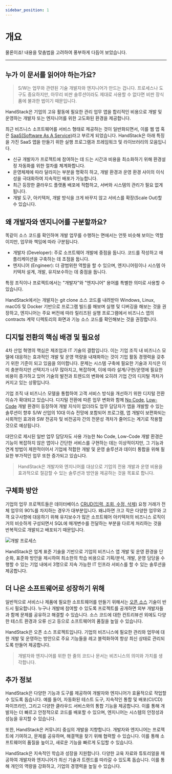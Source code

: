 ```yaml
---
sidebar_position: 1
---
```


# 개요

물론이죠! 내용을 맞춤법을 고려하여 풍부하게 다듬어 보았습니다.

---

## 누가 이 문서를 읽어야 하는가요?

> S/W는 업무와 관련된 기술 개발자와 엔지니어가 만드는 겁니다. 프로세스나 도구도 중요하지만, 아무리 비싼 솔루션이라도 제대로 사용할 수 없다면 비싼 장식품에 불과한 법이기 때문입니다.

HandStack은 기업의 고유 활동에 필요한 관리 업무 앱을 합리적인 비용으로 개발 및 운영하는 개발자 또는 엔지니어를 위한 고도화된 환경을 제공합니다.

최근 비즈니스 소프트웨어를 서비스 형태로 제공하는 것이 일반화되면서, 이를 웹 앱 혹은 [SaaS(Software As A Service)](https://ko.wikipedia.org/wiki/%EC%86%8C%ED%94%84%ED%8A%B8%EC%9B%A8%EC%96%B4_%EC%84%9C%EB%B9%84%EC%8A%A4)라고 부르게 되었습니다. HandStack은 아래 특징을 가진 SaaS 앱을 만들기 위한 실행 프로그램과 프레임워크 및 라이브러리의 모음입니다.

* 신규 개발자가 프로젝트에 참여하는 데 드는 시간과 비용을 최소화하기 위해 환경설정 자동화를 위한 절차를 체계화합니다.
* 운영체제에 따라 달라지는 부분을 명확히 하고, 개발 환경과 운영 환경 사이의 이식성을 극대화하여 지속적인 배포가 가능합니다.
* 최근 등장한 클라우드 플랫폼 배포에 적합하고, 서버와 시스템의 관리가 필요 없게 됩니다.
* 개발 도구, 아키텍처, 개발 방식을 크게 바꾸지 않고 서비스를 확장(Scale Out)할 수 있습니다.

## 왜 개발자와 엔지니어를 구분할까요?

똑같이 소스 코드를 확인하며 개발 업무를 수행하는 면에서는 언뜻 비슷해 보이는 역할이지만, 업무와 책임에 따라 구분됩니다.

* 개발자 (Developer): 주로 소프트웨어 개발에 중점을 둡니다. 코드를 작성하고 애플리케이션을 구축하는 데 초점을 둡니다.
* 엔지니어 (Engineer): 더 광범위한 역할을 할 수 있으며, 엔지니어링이나 시스템 아키텍처 설계, 개발, 유지보수하는 데 중점을 둡니다.

특정 조직이나 프로젝트에서는 "개발자"와 "엔지니어" 용어를 특별한 의미로 사용할 수 있습니다.

HandStack에서는 개발자는 git clone 소스 코드를 내려받아 Windows, Linux, macOS 및 Docker 기반으로 프로그램 빌드를 해보며 실행 및 디버깅을 해보는 것을 권장하고, 엔지니어는 주요 버전에 따라 릴리즈된 실행 프로그램에서 비즈니스 앱의 contracts 계약 디렉토리의 화면과 기능 소스 코드를 확인해보는 것을 권장합니다.

## 디지털 전환의 핵심 배경 및 필요성

4차 산업 혁명의 핵심은 제조업과 IT 기술의 결합입니다. 이는 기업 조직 내 비즈니스 모델에 대응하는 효과적인 개발 및 운영 역량을 내재화하는 것이 기업 활동 경쟁력을 갖추기 위한 기준이 되고 있음을 의미합니다. 문제는 시스템 구축에 필요한 기술과 지식은 이미 충분하지만 선택지가 너무 많아지고, 복잡하며, 이에 따라 설계/구현/운영에 필요한 비용이 증가하고 있어 기술의 발전과 트렌드의 변화에 오히려 기업 간의 디지털 격차가 커지고 있는 상황입니다.

기업 조직 내 비즈니스 모델을 통합하여 고객 서비스 방식을 개선하기 위한 디지털 전환 이슈가 확대되고 있습니다. 디지털 전환에 따른 업무 변화와 함께 [No Code](https://ko.wikipedia.org/wiki/%EB%85%B8_%EC%BD%94%EB%93%9C), [Low-Code](https://ko.wikipedia.org/wiki/%EB%A1%9C%EC%BD%94%EB%93%9C) 개발 환경이 등장하여 개발 지식이 없더라도 업무 담당자가 앱을 개발할 수 있는 솔루션이 향후 S/W 산업의 10대 이슈 전망에 포함되어 프로그램, 앱 개발이 보편화되는 사회적인 효과와 SW 전공자 및 비전공자 간의 전문성 격차가 줄어드는 계기로 작용할 것으로 예상됩니다.

대안으로 제시된 일반 업무 담당자도 사용 가능한 No Code, Low-Code 개발 환경은 기능이 복잡하지 않은 앱이나 간단한 서비스를 구현하는 데는 이상적이지만, 그 기능과 연계 방법이 제한적이어서 기업에 적합한 개발 및 운영 솔루션과 데이터 통합을 위해 필요한 부가적인 업무 또한 증가되고 있습니다.

> HandStack은 개발자와 엔지니어를 대상으로 기업의 전용 개발과 운영 비용을 효과적으로 절감할 수 있는 솔루션과 방안을 제공하는 것을 목표로 합니다.

## 구체화 방안

기업의 업무 프로젝트들은 데이터베이스 [CRUD(입력, 조회, 수정, 삭제)](https://ko.wikipedia.org/wiki/CRUD) 요청 거래가 전체 업무의 90%를 차지하는 경우가 대부분입니다. 왜냐하면 크고 작은 다양한 업무와 고객 요구사항에 대응하기 위해 유지보수가 많은 소프트웨어 아키텍처의 비즈니스 로직이 거의 비슷하게 구성되면서 SQL에 매개변수를 전달하는 부분을 다르게 처리하는 것을 반복적으로 개발되고 배포되기 때문입니다.

![개발 프로세스](img/devops-process.png)

HandStack은 업계 표준 기술을 기반으로 기업의 비즈니스 앱 개발 및 운영 환경을 단순화, 표준화 방안을 제시하여 최소한의 학습 비용으로 기획/분석, 개발, 운영 담당을 수행할 수 있는 기업 내에서 3명으로 지속 가능한 IT 인프라 서비스를 할 수 있는 솔루션을 제공합니다.

## 더 나은 소프트웨어로 성장하기 위해

일반적으로 서비스나 제품에 필요한 소프트웨어를 만들기 위해서는 [오픈 소스](https://ko.wikipedia.org/wiki/%EC%98%A4%ED%94%88_%EC%86%8C%EC%8A%A4_%EC%86%8C%ED%94%84%ED%8A%B8%EC%9B%A8%EC%96%B4) 기술이 반드시 필요합니다. 누구나 개발에 참여할 수 있도록 프로젝트를 공개하면 외부 개발자들과 함께 문제를 공유하고 해결할 수 있습니다. 소스 코드에 대한 컨트리뷰션 외에도 다양한 테스트 환경과 오류 신고 등으로 소프트웨어의 품질을 높일 수 있습니다.

HandStack은 오픈 소스 프로젝트입니다. 기업의 비즈니스에 필요한 관리와 업무에 대한 개발 및 운영하는 방안으로 주요 기능들을 레고 블럭화하여 항상 최신 상태로 관리되도록 만들어 제공합니다.

> 개발자와 엔지니어를 위한 한 줄의 코드나 문서는 비즈니스의 의미와 가치를 생각합니다.

## 추가 정보

HandStack은 다양한 기능과 도구를 제공하여 개발자와 엔지니어가 효율적으로 작업할 수 있도록 돕습니다. 예를 들어, 자동화된 테스트 도구, 지속적인 통합 및 배포(CI/CD) 파이프라인, 그리고 다양한 클라우드 서비스와의 통합 기능을 제공합니다. 이를 통해 개발자는 더 빠르고 안정적으로 코드를 배포할 수 있으며, 엔지니어는 시스템의 안정성과 성능을 유지할 수 있습니다.

또한, HandStack은 커뮤니티 중심의 개발을 지향합니다. 개발자와 엔지니어는 프로젝트에 기여하고, 문제를 공유하며, 해결책을 찾기 위해 협력할 수 있습니다. 이를 통해 소프트웨어의 품질을 높이고, 새로운 기능을 빠르게 도입할 수 있습니다.

HandStack은 지속적인 학습과 성장을 지원합니다. 다양한 교육 자료와 튜토리얼을 제공하여 개발자와 엔지니어가 최신 기술과 트렌드를 따라갈 수 있도록 돕습니다. 이를 통해 개인의 역량을 강화하고, 기업의 경쟁력을 높일 수 있습니다.

